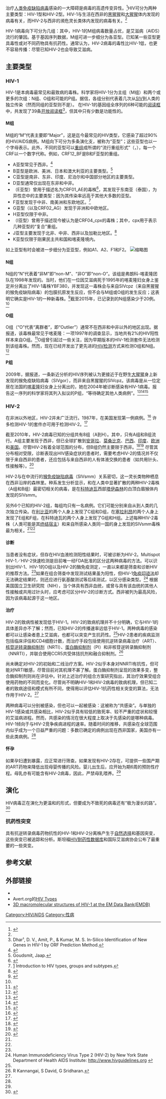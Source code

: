{{noteTA|G1=医学|G2=Lifesciences}}
{{Automatic Taxobox
| taxon = Lentivirus
| virus_group=vi
| image = HIV-SIV-phylogenetic-tree straight.svg
| image_caption=[[猴免疫缺陷病毒|SIV]]和HIV病毒的种系发生树。
| subdivision_ranks=种
| subdivision='''人类免疫缺陷病毒-1（HIV-1）'''<br>'''人类免疫缺陷病毒-2（HIV-2）'''
}}
{{Infobox medical condition
|Name=《疾病和有关健康问题的国际统计分类》编号
|ICD10=B20-B24
|ICD9={{ICD9|042}}-{{ICD9|044}}
}}

治疗[[人类免疫缺陷病毒|人类免疫缺陷病毒]]感染的一大障碍是病毒的高遗传变异性。<ref name="pmid7723052">{{cite journal|title=Recombination in AIDS viruses|author=Robertson DL, Hahn BH, Sharp PM|url=https://archive.org/details/sim_journal-of-molecular-evolution_1995-03_40_3/page/249|last2=Hahn|date=March 1995|journal=J. Mol. Evol.|issue=3|doi=10.1007/BF00163230|volume=40|pages=249–59|pmid=7723052|last3=Sharp}}</ref>HIV可分为两种主要类型：HIV-1型和HIV-2型。HIV-1与生活在西非的[[黑猩猩屬|黑猩猩]]和[[大猩猩|大猩猩]]体内发现的病毒有关，而HIV-2与西非的濒危灵长类{{link-en|白顶白眉猴|Sooty mangabey}}体内发现的病毒有关。<ref name="doi10.1101/cshperspect.a006841">{{cite journal|title=Origins of HIV and the AIDS Pandemic|url=http://perspectivesinmedicine.org/content/1/1/a006841.full.pdf+html|last2=Hahn|first2=B. H.|journal=Cold Spring Harbor Perspectives in Medicine|issue=1|doi=10.1101/cshperspect.a006841|year=2011|volume=1|pages=a006841–a006835|pmc=3234451|pmid=22229120|last1=Sharp|first1=P. M.|access-date=2017-02-13|archive-date=2015-02-24|archive-url=https://web.archive.org/web/20150224185130/http://perspectivesinmedicine.org/content/1/1/a006841.full.pdf+html|dead-url=no}}</ref>HIV-1病毒向下可分为几组：其中，HIV-1的M组病毒数量占优，是艾滋病（AIDS）流行的肇因。基于基因序列数据，M组可进一步细分为各亚型。已知某一些亚型更具毒性或对不同药物具有抗药性。通常认为，HIV-2病毒的毒性比HIV-1低，也更不容易传播：尽管已知HIV-2也会导致艾滋病。

== 主要类型 ==

=== HIV-1 ===
{{Anchor}}
HIV-1是本病毒最常见和最致病的毒株。科学家将HIV-1分为主组（M组）和两个或更多的次组：N组、O组和可能的P组。据信，各组分别代表着几次从[[SIV|SIV]]到人类的独立传染（然而同组的亚型则不是）。 在HIV-1的基因组全序列的6种可能的[[閱讀框架|阅读框]]中，共发现了39条[[開放閱讀框|开放阅读框]]<ref>Dhar¹, D. V., Amit, P., & Kumar, M. S. In-Silico Identification of New Genes in HIV-1 by ORF Prediction Method. </ref>，但其中只有少数是功能性的。

==== M组 ====
M组的“M”代表主要即“Major”，这是迄今最常见的HIV类型，它感染了超过90%的HIV/AIDS病例。M组向下可分为多条演化支，被称为“亚型”；这些亚型也以一个字母表示。此外，不同的亚型可以[http://www.ncbi.nlm.nih.gov/bookshelf/br.fcgi?book=mmed&part=A2330 重组]成所谓的“流行重组形式”（{{lang|en|Circulating Recombinant Form}}，{{lang|en|CRF}}），每一个CRF以一个数字代称。例如，CRF12_BF是B和F亚型的重组。
* A亚型常见于西非。<ref name="pmid15332265">{{cite journal|title=Temporal trends in the HIV-1 epidemic in Russia: predominance of subtype A|date=October 2004|journal=J. Med. Virol.|issue=2|doi=10.1002/jmv.20177|volume=74|pages=191–6|pmid=15332265|vauthors=Bobkov AF, Kazennova EV, Selimova LM|displayauthors=etal}}</ref>
* B亚型是欧洲、美洲、日本和澳大利亚的主要类型。<ref name="Goudsmit">Goudsmit, Jaap. </ref>
* C亚型是南非、东非、印度、尼泊尔和中国部分地区的主要类型。
* D亚型通常仅出现在东非和中非。
* （E亚型）曾用于描述名为CRF01_AE的毒株<ref>{{Cite web |url=https://jvi.asm.org/content/81/19/10209 |title=Human Immunodeficiency Virus Type 1 Subtype Distribution in the Worldwide Epidemic: Pathogenetic and Therapeutic Implications. |accessdate=2020-01-16 |archive-date=2020-01-16 |archive-url=https://web.archive.org/web/20200116021851/https://jvi.asm.org/content/81/19/10209 |dead-url=no }}</ref>，其发现于东南亚（泰国），为异性恋中的主要类型：因为其传染率远高于其他大多数的亚型。
* F亚型发现于中非、南美洲和东欧地区。<ref name="Avert">[http://www.avert.org/hivtypes.htm] {{Wayback|url=http://www.avert.org/hivtypes.htm |date=20090215010551 }} Introduction to HIV types, groups and subtypes.</ref>
* G亚型（以及CRF02_AG）发现于非洲和中欧地区。
* H亚型仅限于中非。
* （I亚型）曾用于描述现今被认为是CRF04_cpx的毒株；其中，cpx用于表示几种亚型的“复合”重组。{{Fact|date=May 2008}}
* J亚型主要发现于北非、中非、西非以及加勒比地区。<ref name="pmid717053344">{{cite journal|title=Global and regional distribution of HIV-1 genetic subtypes and recombinants in 2004|author=Hemelaar J, Gouws E, Ghys PD, Osmanov S.|last2=Gouws|date=March 2006|journal=AIDS|issue=16|doi=10.1097/01.aids.0000247564.73009.bc|volume=20|pages=W13–23|pmid=17053344|last3=Ghys|last4=Osmanov}}</ref>
* K亚型仅限于刚果民主共和国和喀麦隆境内。 
如上亚型有时会被进一步细分为亚亚型，例如A1、A2、F1和F2。{{Fact|date=May 2008}}
[[File:HIV-1_subtype_prevalence_in_2002.png|缩略图]]

==== N组 ====
N组的“N”代表着“非M”即“non-M”、“非O”即“non-O”。该组是弗朗科-喀麦隆团队在1998年发现的。当时，他们在一位因艾滋病死于1995年的喀麦隆妇女身上鉴定并分离出了HIV-1毒株YBF380，并发现这一毒株会与来自SIVcpz（来自黑猩猩的猴免疫缺陷病毒）的包膜抗原发生反应，但不会与M组或O组的发生反应；这表明它确实是HIV-1的一种新毒株。<ref>{{Cite journal|title=Non-M variants of human immunodeficiency virus type-1|last=T. Mourez, F. Simon, and J.C. Plantiera,|journal=Clinical Microbiology Reviews|doi=10.1128/cmr.00012-13|year=2013|volume=26|pages=448–461}}</ref>截至2015年，已记录到的N组感染少于20例。<ref name="doi10.1089/aid.2006.22.83">{{cite journal|title=Origin of the HIV-1 group O epidemic in western lowland gorillas|last=M. D’arc, A. Ayoubaa, A. Estebana, G. H. Learnc, V. Bouéa, F. Liegeoisa, L. Etiennea, et al.|journal=Proceedings of the National Academy of Sciences|issue=1|year=2015|volume=22|pages=83–92}}</ref>

==== O组 ====
O组（“O”代表“离群者”，即“Outlier”）通常不在西非和中非以外的地区出现。据报道，该毒株最常见于喀麦隆：一项1997年的调查显示，当地共有2%的HIV阳性样本来自O组。<ref name="pmid9084797">{{cite journal|title=Geographical distribution of HIV-1 group O viruses in Africa|date=March 1997|journal=AIDS|issue=4|doi=10.1097/00002030-199704000-00013|volume=11|pages=493–8|pmid=9084797|vauthors=Peeters M, Gueye A, Mboup S, Bibollet-Ruche F, Ekaza E, Mulanga C, Ouedrago R, Gandji R, Mpele P, Dibanga G, Koumare B, Saidou M, Esu-Williams E, Lombart JP, Badombena W, Luo N, Vanden Haesevelde M, Delaporte E}}</ref>O组曾引起过一些关注，因为早期版本的HIV-1检测套件无法检测到该组毒株。然而，现在已经开发出了更先进的[[HIV檢測|HIV检测]]方式来检测O组和N组。<ref>{{cite web |url=http://www.abbottmolecular.com/PDF/E0608633_RealTimeHIV_rev.pdf |title=存档副本 |accessdate=2008-05-18 |deadurl=yes |archiveurl=https://web.archive.org/web/20070921045308/http://www.abbottmolecular.com/PDF/E0608633_RealTimeHIV_rev.pdf |archivedate=2007-09-21 }}</ref>

==== P组 ====
2009年，据报道，一条新近分析的HIV序列被认为更接近于在野生[[大猩猩|大猩猩]]身上新发现的猴免疫缺陷病毒（SIVgor），而非来自黑猩猩的SIVcpz。该病毒是从一位定居在法国的[[喀麦隆|喀麦隆]]妇女身上分离出的，她在2004年被诊断感染有HIV-1病毒。报告这一序列的科学家将其列入拟议的P组，“等待确定其他人类病例”。<ref name="pmid19648927">{{cite journal|title=A new human immunodeficiency virus derived from gorillas|date=August 2009|journal=Nature Medicine|issue=8|doi=10.1038/nm.2016|volume=15|pages=871–2|pmid=19648927|vauthors=Plantier JC, Leoz M, Dickerson JE, De Oliveira F, Cordonnier F, Lemée V, Damond F, Robertson DL, Simon F}}</ref><ref name="CBC news HIV P">{{cite news|url=http://www.cbc.ca/health/story/2009/08/03/hiv-africa.html|title=New HIV strain discovered|date=2009-08-03|work=[[Associated_Press|Associated Press]]|publisher=[[CBC_News|CBC News]]|accessdate=2009-08-03|archive-date=2009-08-05|archive-url=https://web.archive.org/web/20090805173954/http://www.cbc.ca/health/story/2009/08/03/hiv-africa.html|dead-url=no}}</ref><ref name="millennia">{{cite news|url=http://www.nytimes.com/2010/09/17/health/17aids.html?_r=1&src=me&ref=general|title=Precursor to H.I.V. Was in Monkeys for Millennia|date=September 16, 2010|work=[[New_York_Times|New York Times]]|accessdate=2010-09-17|quote=But P appears to have crossed over from a gorilla; it was discovered only last year, and in only one woman, who was from Cameroon, where lowland gorillas are hunted for meat.|author=[[Donald_G._McNeil,_Jr.|Donald G. McNeil, Jr.]]|archive-date=2011-05-11|archive-url=https://web.archive.org/web/20110511230019/http://www.nytimes.com/2010/09/17/health/17aids.html?_r=1&src=me&ref=general|dead-url=no}}</ref>

=== HIV-2 ===
在非洲以外地区，HIV-2并未广泛流行。1987年，在美国发现第一例病例。<ref>{{Cite web |url=http://www.hivworkshop.com/hiv-2.htm |title=HIV-2 |access-date=2017-02-13 |archive-url=https://web.archive.org/web/20130115170112/http://www.hivworkshop.com/hiv-2.htm |archive-date=2013-01-15 |dead-url=yes }}</ref> 许多检测HIV-1的套件亦可用于检测HIV-2。<ref>{{Cite web |url=http://www.fda.gov/cber/products/testkits.htm |title=CBER - Donor Screening Assays for Infectious Agents and HIV Diagnostic Assays |accessdate=2017-02-13 |archive-date=2009-05-11 |archive-url=https://web.archive.org/web/20090511180623/http://www.fda.gov/cber/products/testkits.htm |dead-url=no }}</ref>

截至2010年，HIV-2病毒已知的分组共有8组（A到H）。其中，只有A组和B组流行。A组主要发现于西非，但已全球扩散到[[安哥拉|安哥拉]]、[[莫桑比克|莫桑比克]]、[[巴西|巴西]]、[[印度|印度]]、[[欧洲|欧洲]]和[[美国|美国]]。尽管HIV-2有着全球范围的分布，但B组仍然主要限于西非。<ref name="Santiago2005">{{cite journal|title=Simian Immunodeficiency Virus Infection in Free-Ranging Sooty Mangabeys (Cercocebus atys atys) from the Taï Forest, Côte d'Ivoire: Implications for the Origin of Epidemic Human Immunodeficiency Virus Type 2|url=https://archive.org/details/sim_journal-of-virology_2005-10_79_19/page/12515|last2=Range|first2=Friederike|journal=Journal of Virology|issue=19|doi=10.1128/JVI.79.19.12515-12527.2005|year=2005|volume=79|pages=12515–27|pmc=1211554|pmid=16160179|last3=Keele|first3=Brandon F.|last4=Li|first4=Yingying|last5=Bailes|first5=Elizabeth|last6=Bibollet-Ruche|first6=Frederic|last7=Fruteau|first7=Cecile|last8=Noë|first8=Ronald|last9=Peeters|first9=Martine|first1=Mario L.|last1=Santiago|first10=John F. Y.|last10=Brookfield|first11=George M.|last11=Shaw|first12=Paul M.|last12=Sharp|first13=Beatrice H.|last13=Hahn}}</ref><ref name="Marx2001">{{cite journal|title=Serial human passage of simian immunodeficiency virus by unsterile injections and the emergence of epidemic human immunodeficiency virus in Africa|url=http://rstb.royalsocietypublishing.org/content/356/1410/911.abstract|journal=Philos Trans R Soc Lond B Biol Sci|issue=1410|doi=10.1098/rstb.2001.0867|year=2001|volume=356|pages=911–20|pmc=1088484|pmid=11405938|vauthors=Marx PA, Alcabes PG, Drucker E|access-date=2017-02-13|archive-date=2016-03-29|archive-url=https://web.archive.org/web/20160329213317/http://rstb.royalsocietypublishing.org/content/356/1410/911.abstract|dead-url=no}}</ref> 尽管其分布相对受限，诊断表现出HIV感染症状的患者时，需要考虑HIV-2的情况并不仅限于来自西非的患者，还应包括与来自西非的人有体液交换的患者（如共用针头、性接触等）。<ref name="NIH">{{Cite web |url=http://aidsinfo.nih.gov/guidelines |title=存档副本 |accessdate=2017-02-13 |archive-date=2019-12-13 |archive-url=https://web.archive.org/web/20191213193308/https://aidsinfo.nih.gov/guidelines |dead-url=no }}</ref>

HIV-2与在{{link-en|白顶白眉猴|Sooty mangabey}}中流行的[[猴免疫缺陷病毒|猴免疫缺陷病毒]]（SIVsmm）关系密切，这一灵长类物种栖息在西非沿岸的森林里。种系发生分析显示，和在人类中显著扩散的两种HIV-2毒株（A组和B组）最密切相关的病毒，是在[[科特迪瓦|科特迪瓦]]西部[[塔伊国家公园|塔伊森林]]的白顶白眉猴体内发现的SIVsmm。

另外6个已知的HIV-2组，每组均只有一名病例。它们可能分别来自从{{link-en|白顶白眉猴|Sooty mangabey}}到人类的几次独立传染。在[[利比亚|利比亚]]的两个人身上发现了C组和D组，在[[塞拉利昂|塞拉利昂]]的两个人身上发现了E组和F组，在科特迪瓦的两个人身上发现了G组和H组。上述每种HIV-2毒株（人类可能是其[[宿主|终结宿主]]）和来自所感染人类同一国的{{link-en|白顶白眉猴|Sooty mangabey}}身上发现的SIVsmm毒株最为相关。<ref name="Santiago2005" /><ref name="Marx2001" />

==== 诊断 ====
当患者没有症状，但存在HIV血液检测阳性结果时，可被诊断为HIV-2。Multispot HIV-1／HIV-2快速检测是目前唯一经FDA批准的区分这两种病毒的方法。可以识别出HIV-1、HIV-1的O组以及HIV-2的酶免疫测定，一直以来都是筛查和诊断HIV的推荐方法。<ref name="NIH" />如果在组合筛查中发现测试结果虽为阳性，但HIV-1[[西方墨點法|免疫印迹法]]却无法确定结果时，则还应进行氨基酸测试等后续测试，以区分感染类型。<ref name="NYSDH">Human Immunodeficiency Virus Type 2 (HIV-2) by New York State Department of Health AIDS Institute: http://www.hivguidelines.org {{Wayback|url=http://www.hivguidelines.org/ |date=20200916175908 }}</ref> 根据美国国立卫生研究院（NIH），当个体具有西非血统，或曾与具有该血统的其他人性接触或共用过针头时，应考虑可区分HIV-2的诊断方式。西非被列为最高风险，因为该病毒起源于这一地区。

==== 治疗 ====
HIV-2的致病性被发现低于HIV-1。HIV-2的致病机理并不十分明确，它与HIV-1的具体差异亦不了解；然而，已知HIV-2的传播速率远低于HIV-1。两种病毒的感染都可以让感染者患上艾滋病，也都可以突变产生抗药性。<ref name="NIH" />HIV-2患者的疾病监测包括临床评估和CD4细胞计数，而治疗手段包括使用抗逆转录病毒治疗（ART）、[[逆转录酶抑制剂|核苷逆转录酶抑制剂]]（NRTI）、[[蛋白酶抑制剂|蛋白酶抑制剂]]（PI）和非核苷逆转录酶抑制剂（NNRTI），并联合使用CCR5共受体拮抗剂和融合抑制剂。<ref name="Kannangai">R Kannangai, S David, G Sridharan. </ref>

尚未确定对HIV-2的初始和二线治疗方案。HIV-2似乎本身对NNRTI有抗性，但可能对NRTI敏感，尽管目前对其机理不甚了解。蛋白酶抑制剂呈现的效果多变，整合酶抑制剂则尚在评估中。针对上述治疗的组合方案研究指出，其治疗效果受组合使用药物的不同而变化。尽管尚不明确HIV-1和HIV-2病毒的致病机理，但已知二者的致病途径和模式有所不同，使得用以评估HIV-1抗药性相关突变的算法，无法作用于HIV-2。<ref name="NIH" />

两种病毒可以分别被感染，但也可以一起被感染：这被称为“共感染”。与单独的HIV-1感染或共感染相比，HIV-2似乎具有较低的致死率、较不严重的症状和较慢的艾滋病进程。然而，共感染的情况在很大程度上取决于先感染的是哪种病毒。HIV-1倾向于与HIV-2竞争疾病进程的速率。随着时间的推移，共感染在全球范围内似乎成为一个日益严重的问题：多数已确定的病例出现在西非国家，美国亦有一些此类病例。<ref name="Kannangai" />

==== 怀孕 ====
如果孕妇遭到暴露，应正常进行筛查。如果发现有HIV-2存在，可提供一些围产期的ART药物来降低出现母婴传播的风险。婴儿出生后，应开始为期6周的预防性疗程。母乳亦有可能含有HIV-2病毒，因此，严禁母乳喂养。<ref name="NYSDH" />

== 演化 ==
HIV病毒正在演化为更温和的形式，但要成为不致死的病毒还有“极为漫长的路”。<ref>{{Cite web |url=http://www.bbc.co.uk/news/health-30254697 |title=HIV evolving 'into milder form' |accessdate=2017-02-13 |archive-date=2019-04-22 |archive-url=https://web.archive.org/web/20190422070658/https://www.bbc.co.uk/news/health-30254697 |dead-url=no }}</ref>

=== 抗药性突变 ===
具有抗逆转录病毒药物抗性的HIV-1和HIV-2分离株产生于[[自然选择|自然选择]]和基因突变，这些突变已被追踪和分析。斯坦福[[HIV耐药性数据库|HIV耐药性数据库]]和国际艾滋病协会公布了最重要的一些突变。

== 参考文献 ==
{{reflist|2}}

== 外部链接 ==
* {{Dmoz|Health/Conditions_and_Diseases/Immune_Disorders/Immune_Deficiency/AIDS/|HIV/AIDS}}
* Avert.org的[http://www.avert.org/hivtypes.htm HIV Types]{{Wayback|url=http://www.avert.org/hivtypes.htm |date=20090215010551 }}
* [http://www.ebi.ac.uk/pdbe/emdb/searchResults.html/?q=hiv\?1 3D macromolecular structures of HIV-1 at the EM Data Bank(EMDB)]{{Wayback|url=http://www.ebi.ac.uk/pdbe/emdb/searchResults.html/?q=hiv%5C%3F1 |date=20200808061547 }}
[[Category:HIV/AIDS|Category:HIV/AIDS]]
[[Category:性病|Category:性病]]